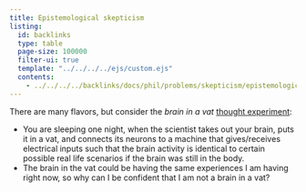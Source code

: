 ```yaml
---
title: Epistemological skepticism
listing:
  id: backlinks
  type: table
  page-size: 100000
  filter-ui: true
  template: "../../../../ejs/custom.ejs"
  contents:
    - ../../../../backlinks/docs/phil/problems/skepticism/epistemological.yml
---
```


There are many flavors, but consider the *brain in a vat* 
[thought experiment](https://iep.utm.edu/brainvat/):

- You are sleeping one night, when the scientist takes out your brain, puts it 
  in a vat, and connects its neurons to a machine that gives/receives electrical 
  inputs such that the brain activity is identical to certain possible real 
  life scenarios if the brain was still in the body.
- The brain in the vat could be having the same experiences I am having right 
  now, so why can I be confident that I am not a brain in a vat?
